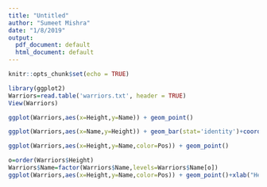 ```yaml
---
title: "Untitled"
author: "Sumeet Mishra"
date: "1/8/2019"
output:
  pdf_document: default
  html_document: default
---
```


```r
knitr::opts_chunk$set(echo = TRUE)
```

```r
library(ggplot2)
Warriors=read.table('warriors.txt', header = TRUE)
View(Warriors)
```



```r
ggplot(Warriors,aes(x=Height,y=Name)) + geom_point()
```

```r
ggplot(Warriors,aes(x=Name,y=Height)) + geom_bar(stat='identity')+coord_flip()
```


```r
ggplot(Warriors,aes(x=Height,y=Name,color=Pos)) + geom_point()
```

```r
o=order(Warriors$Height)
Warriors$Name=factor(Warriors$Name,levels=Warriors$Name[o])
ggplot(Warriors,aes(x=Height,y=Name,color=Pos)) + geom_point()+xlab("Height(inches)")+ggtitle("Heights of the 2017-18 Warriors")
```


